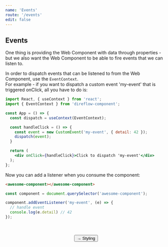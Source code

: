 ```yaml
---
name: 'Events'
route: '/events'
edit: false
---
```



## Events
One thing is providing the Web Component with data through properties - but we also want the Web Component to be able to fire events that we can listen to.  
  
In order to dispatch events that can be listened to from the Web Component, use the `EventContext`.  
For example - if you want to dispatch a custom event 'my-event' that is triggered onClick, all you have to do is:  
```jsx
import React, { useContext } from 'react';
import { EventContext } from 'direflow-component';

const App = () => {
  const dispatch = useContext(EventContext);

  const handleClick = () => {
    const event = new CustomEvent('my-event', { detail: 42 });
    dispatch(event);
  }

  return (
    <div onClick={handleClick}>Click to dispatch 'my-event'</div>
  );
};
```

Now you can add a listener when you consume the component:
```html
<awesome-component></awesome-component>
```

```javascript
const component = document.querySelector('awesome-component');

component.addEventListener('my-event', (e) => {
  // handle event
  console.log(e.detail) // 42
});
```

<br />
<br />

<span style="display: flex; justify-content: center">
  <Link to='/styling'>
    <Button>→ Styling</Button>
  </Link>
</span>
